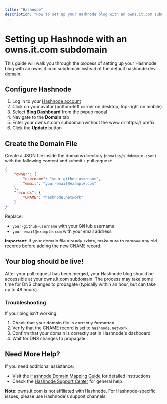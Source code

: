```yaml
---
title: "Hashnode"
description: "How to set up your Hashnode blog with an owns.it.com subdomain."
---
```


# Setting up Hashnode with an owns.it.com subdomain

This guide will walk you through the process of setting up your Hashnode blog with an owns.it.com subdomain instead of the default hashnode.dev domain.

## Configure Hashnode

1. Log in to your [Hashnode account](https://hashnode.com)
2. Click on your avatar (bottom-left corner on desktop, top-right on mobile)
3. Select **Blog Dashboard** from the popup modal
4. Navigate to the **Domain** tab
5. Enter your owns.it.com subdomain without the www or https:// prefix
6. Click the **Update** button

## Create the Domain File

Create a JSON file inside the domains directory (`domains/subdomain.json`) with the following content and submit a pull request:

```json
{
    "owner": {
        "username": "your-github-username",
        "email": "your-email@example.com"
    },
    "records": {
        "CNAME": "hashnode.network"
    }
}
```

Replace:
- `your-github-username` with your GitHub username
- `your-email@example.com` with your email address

**Important**: If your domain file already exists, make sure to remove any old records before adding the new CNAME record.

## Your blog should be live!

After your pull request has been merged, your Hashnode blog should be accessible at your owns.it.com subdomain. The process may take some time for DNS changes to propagate (typically within an hour, but can take up to 48 hours).

### Troubleshooting

If your blog isn't working:
1. Check that your domain file is correctly formatted
2. Verify that the CNAME record is set to `hashnode.network`
3. Confirm that your domain is correctly set in Hashnode's dashboard
4. Wait for DNS changes to propagate

## Need More Help?

If you need additional assistance:

- Visit the [Hashnode Domain Mapping Guide](https://support.hashnode.com/en/articles/6423579-mapping-your-domain) for detailed instructions
- Check the [Hashnode Support Center](https://support.hashnode.com) for general help

**Note**: owns.it.com is not affiliated with Hashnode. For Hashnode-specific issues, please use Hashnode's support channels.
